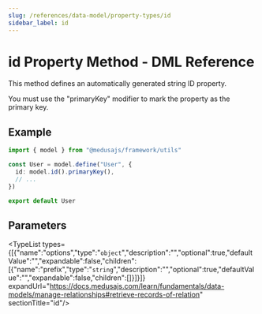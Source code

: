 ```yaml
---
slug: /references/data-model/property-types/id
sidebar_label: id
---
```



# id Property Method - DML Reference

This method defines an automatically generated string ID property.

You must use the "primaryKey" modifier to mark the property as the
primary key.

## Example

```ts
import { model } from "@medusajs/framework/utils"

const User = model.define("User", {
  id: model.id().primaryKey(),
  // ...
})

export default User
```

## Parameters

<TypeList types={[{"name":"options","type":"`object`","description":"","optional":true,"defaultValue":"","expandable":false,"children":[{"name":"prefix","type":"`string`","description":"","optional":true,"defaultValue":"","expandable":false,"children":[]}]}]} expandUrl="https://docs.medusajs.com/learn/fundamentals/data-models/manage-relationships#retrieve-records-of-relation" sectionTitle="id"/>
